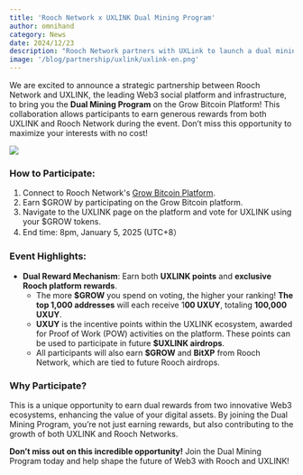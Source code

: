 ```yaml
---
title: 'Rooch Network x UXLINK Dual Mining Program'
author: omnihand
category: News
date: 2024/12/23
description: "Rooch Network partners with UXLink to launch a dual mining program, offering participants generous rewards from both platforms."
image: '/blog/partnership/uxlink/uxlink-en.png'
---
```



<PostHeader />

We are excited to announce a strategic partnership between Rooch Network and UXLINK, the leading Web3 social platform and infrastructure, to bring you the **Dual Mining Program** on the Grow Bitcoin Platform! This collaboration allows participants to earn generous rewards from both UXLINK and Rooch Network during the event. Don’t miss this opportunity to maximize your interests with no cost!

![](/blog/partnership/uxlink/uxlink-en.png)

### How to Participate:

1. Connect to Rooch Network's [Grow Bitcoin Platform](https://grow.rooch.network/).
2. Earn $GROW by participating on the Grow Bitcoin platform.
3. Navigate to the UXLINK page on the platform and vote for UXLINK using your $GROW tokens.
4. End time:  8pm, January 5, 2025 (UTC+8）

### Event Highlights:

- **Dual Reward Mechanism**: Earn both **UXLINK points** and **exclusive Rooch platform rewards**.
    - The more **$GROW** you spend on voting, the higher your ranking! **The top 1,000 addresses** will each receive 1**00 UXUY**, totaling **100,000 UXUY**.
    - **UXUY** is the incentive points within the UXLINK ecosystem, awarded for Proof of Work (POW) activities on the platform. These points can be used to participate in future **$UXLINK airdrops**.
    - All participants will also earn **$GROW** and **BitXP** from Rooch Network, which are tied to future Rooch airdrops.

### Why Participate?

This is a unique opportunity to earn dual rewards from two innovative Web3 ecosystems, enhancing the value of your digital assets. By joining the Dual Mining Program, you’re not just earning rewards, but also contributing to the growth of both UXLINK and Rooch Networks.

**Don’t miss out on this incredible opportunity!** Join the Dual Mining Program today and help shape the future of Web3 with Rooch and UXLINK!
